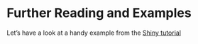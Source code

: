 # Further Reading and Examples{#resources}

Let's have a look at a handy example from the [Shiny tutorial](http://shiny.rstudio.com/tutorial/written-tutorial/lesson1/)